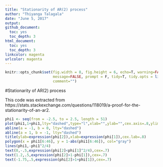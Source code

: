 ```yaml
---
title: "Stationarity of AR(2) process"
author: "Thiyanga Talagala"
date: "June 5, 2017"
output: 
github_document:
  toc: yes
  toc_depth: 3
html_document: 
  toc: yes
  toc_depth: 3
linkcolor: magenta
urlcolor: magenta
---
```


```r
knitr::opts_chunk$set(fig.width = 8, fig.height = 6, echo=T, warning=FALSE,
                      message=FALSE, prompt = F, tidy=T, tidy.opts = list(width.cutoff=50), include=T, cache=T, autodep = T,
                      comment="")

```

#Stationarity of AR(2) process

This code was extracted from https://stats.stackexchange.com/questions/118019/a-proof-for-the-stationarity-of-an-ar2.


```r

phi1 <- seq(from = -2.5, to = 2.5, length = 51) 
plot(phi1,1+phi1,lty="dashed",type="l",xlab="",ylab="",cex.axis=.8,ylim=c(-1.5,1.5))
abline(a = -1, b = 0, lty="dashed")
abline(a = 1, b = -1, lty="dashed")
title(ylab=expression(phi[2]),xlab=expression(phi[1]),cex.lab=.8)
polygon(x = phi1[6:46], y = 1-abs(phi1[6:46]), col="gray")
lines(phi1,-phi1^2/4)
text(0,-.5,expression(phi[2]<phi[1]^2/4),cex=.7)
text(1.2,.5,expression(phi[2]>1-phi[1]),cex=.7)
text(-1.75,.5,expression(phi[2]>1+phi[1]),cex=.7)

```


